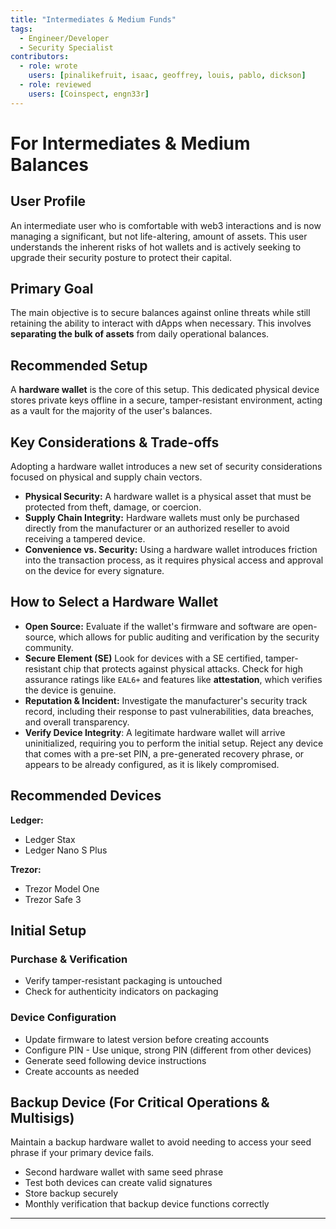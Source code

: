 ```yaml
---
title: "Intermediates & Medium Funds"
tags:
  - Engineer/Developer
  - Security Specialist
contributors:
  - role: wrote
    users: [pinalikefruit, isaac, geoffrey, louis, pablo, dickson]
  - role: reviewed
    users: [Coinspect, engn33r]
---
```



<TagProvider>
<TagFilter />

# For Intermediates & Medium Balances

<TagList tags={frontmatter.tags} />
<AttributionList contributors={frontmatter.contributors} />

## User Profile

An intermediate user who is comfortable with web3 interactions and is now managing a significant, but not life-altering,
amount of assets. This user understands the inherent risks of hot wallets and is actively seeking to upgrade their
security posture to protect their capital.

## Primary Goal

The main objective is to secure balances against online threats while still retaining the ability to interact with dApps
when necessary. This involves **separating the bulk of assets** from daily operational balances.

## Recommended Setup

A **hardware wallet** is the core of this setup. This dedicated physical device stores private keys offline in a secure,
tamper-resistant environment, acting as a vault for the majority of the user's balances.

## Key Considerations & Trade-offs

Adopting a hardware wallet introduces a new set of security considerations focused on physical and supply chain vectors.

* **Physical Security:** A hardware wallet is a physical asset that must be protected from theft, damage, or coercion.
* **Supply Chain Integrity:** Hardware wallets must only be purchased directly from the manufacturer or an authorized reseller to avoid receiving a tampered device.
* **Convenience vs. Security:** Using a hardware wallet introduces friction into the transaction process, as it requires
physical access and approval on the device for every signature.

## How to Select a Hardware Wallet

* **Open Source:** Evaluate if the wallet's firmware and software are open-source, which allows for public auditing and
verification by the security community.
* **Secure Element (SE)** Look for devices with a SE certified, tamper-resistant chip that protects against physical
attacks. Check for high assurance ratings like `EAL6+` and features like **attestation**, which verifies the device is
genuine.
* **Reputation & Incident:** Investigate the manufacturer's security track record, including their response to past
vulnerabilities, data breaches, and overall transparency.
* **Verify Device Integrity**: A legitimate hardware wallet will arrive uninitialized, requiring you to perform the
initial setup. Reject any device that comes with a pre-set PIN, a pre-generated recovery phrase, or appears to be
already configured, as it is likely compromised.

## Recommended Devices

**Ledger:**
- Ledger Stax
- Ledger Nano S Plus

**Trezor:**
- Trezor Model One
- Trezor Safe 3

## Initial Setup

### Purchase & Verification
 - Verify tamper-resistant packaging is untouched
 - Check for authenticity indicators on packaging

### Device Configuration
- Update firmware to latest version before creating accounts
- Configure PIN - Use unique, strong PIN (different from other devices)
- Generate seed following device instructions
- Create accounts as needed

## Backup Device (For Critical Operations & Multisigs)

Maintain a backup hardware wallet to avoid needing to access your seed phrase if your primary device fails.
- Second hardware wallet with same seed phrase
- Test both devices can create valid signatures
- Store backup securely
- Monthly verification that backup device functions correctly

---

</TagProvider>
<ContributeFooter />
